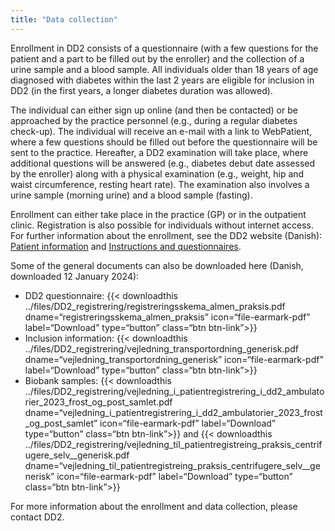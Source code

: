 ```yaml
---
title: "Data collection"
---
```


Enrollment in DD2 consists of a questionnaire (with a few questions for the patient and a part to be filled out by the enroller) and the collection of a urine sample and a blood sample. All individuals older than 18 years of age diagnosed with diabetes within the last 2 years are eligible for inclusion in DD2 (in the first years, a longer diabetes duration was allowed).

The individual can either sign up online (and then be contacted) or be approached by the practice personnel (e.g., during a regular diabetes check-up). The individual will receive an e-mail with a link to WebPatient, where a few questions should be filled out before the questionnaire will be sent to the practice. Hereafter, a DD2 examination will take place, where additional questions will be answered (e.g., diabetes debut date assessed by the enroller) along with a physical examination (e.g., weight, hip and waist circumference, resting heart rate). The examination also involves a urine sample (morning urine) and a blood sample (fasting).

Enrollment can either take place in the practice (GP) or in the outpatient clinic. Registration is also possible for individuals without internet access. For further information about the enrollment, see the DD2 website (Danish): [Patient information](https://dd2.dk/praksis-og-amb/patientinformation) and [Instructions and questionnaires](https://dd2.dk/praksis-og-amb/vejledninger-og-reg-skema).

Some of the general documents can also be downloaded here (Danish, downloaded 12 January 2024):

-   DD2 questionnaire: {{< downloadthis ../files/DD2_registrering/registreringsskema_almen_praksis.pdf dname="registreringsskema_almen_praksis" icon="file-earmark-pdf" label="Download" type="button" class="btn btn-link">}}
-   Inclusion information: {{< downloadthis ../files/DD2_registrering/vejledning_transportordning_generisk.pdf dname="vejledning_transportordning_generisk" icon="file-earmark-pdf" label="Download" type="button" class="btn btn-link">}}
-   Biobank samples: {{< downloadthis ../files/DD2_registrering/vejledning_i_patientregistrering_i_dd2_ambulatorier_2023_frost_og_post_samlet.pdf dname="vejledning_i_patientregistrering_i_dd2_ambulatorier_2023_frost_og_post_samlet" icon="file-earmark-pdf" label="Download" type="button" class="btn btn-link">}} and {{< downloadthis ../files/DD2_registrering/vejledning_til_patientregistreing_praksis_centrifugere_selv__generisk.pdf dname="vejledning_til_patientregistreing_praksis_centrifugere_selv__generisk" icon="file-earmark-pdf" label="Download" type="button" class="btn btn-link">}}

For more information about the enrollment and data collection, please contact DD2.

